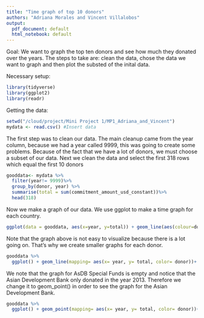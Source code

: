 ```yaml
---
title: "Time graph of top 10 donors"
authors: "Adriana Morales and Vincent Villalobos"
output:
  pdf_document: default
  html_notebook: default
---
```



Goal: We want to graph the top ten donors and see how much they donated over the years. The steps to take are: clean the data, chose the data we want to graph and then plot the substed of the inital data.  


Necessary setup: 

```r
library(tidyverse)
library(ggplot2)
library(readr)
```

Getting the data:

```r
setwd("/cloud/project/Mini Project 1/MP1_Adriana_and_Vincent")
mydata <- read.csv() #Insert data
```

The first step was to clean our data. The main cleanup came from the year column, because we had a year called 9999, this was going to create some problems. Because of the fact that we have a lot of donors, we must choose a subset of our data. Next we clean the data and select the first 318 rows which equal the first 10 donors

```r
gooddata<- mydata %>%
  filter(year!= 9999)%>%
  group_by(donor, year) %>%
  summarise(total = sum(commitment_amount_usd_constant))%>%
  head(318)
```


Now we make a graph of our data. We use ggplot to make a time graph for each country.
```r
ggplot(data = gooddata, aes(x=year, y=total)) + geom_line(aes(colour=donor)) + labs(x = "Year", y = "Amount donated", title = "Time graph of the top 10 donors")
```

Note that the graph above is not easy to visualize because there is a lot going on. That's why we create smaller graphs for each donor. 


```r
gooddata %>%
  ggplot() + geom_line(mapping= aes(x= year, y= total, color= donor))+ facet_wrap(~donor)
```

We note that the graph for AsDB Special Funds is empty and notice that the Asian Development Bank only donated in the year 2013. Therefore we change it to geom_point() in order to see the graph for the Asian Development Bank. 


```r
gooddata %>%
  ggplot() + geom_point(mapping= aes(x= year, y= total, color= donor))+ facet_wrap(~donor)
```

